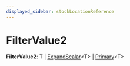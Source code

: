 ```yaml
---
displayed_sidebar: stockLocationReference
---
```



# FilterValue2

 **FilterValue2**: T \| [ExpandScalar](stock_location.ExpandScalar.mdx)&#60;T&#62; \| [Primary](stock_location.Primary.mdx)&#60;T&#62;
